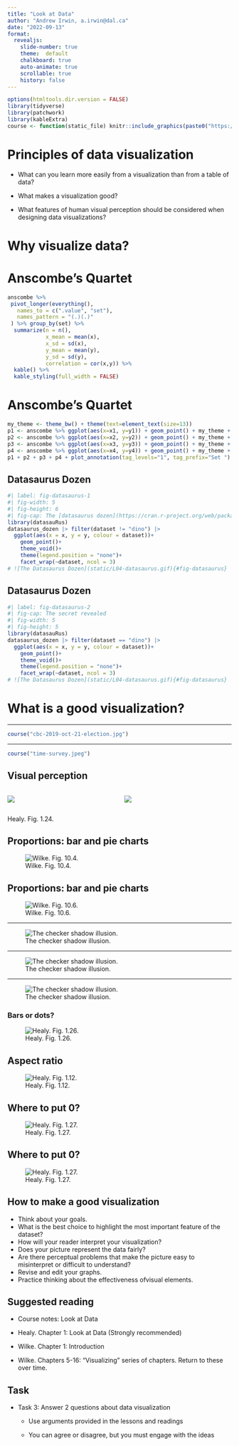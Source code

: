 ```yaml
---
title: "Look at Data"
author: "Andrew Irwin, a.irwin@dal.ca"
date: "2022-09-13"
format:
  revealjs:
    slide-number: true
    theme:  default
    chalkboard: true
    auto-animate: true
    scrollable: true
    history: false
---
```



```r
options(htmltools.dir.version = FALSE)
library(tidyverse)
library(patchwork)
library(kableExtra)
course <- function(static_file) knitr::include_graphics(paste0("https://andrewirwin.github.io/data-viz-notes/lessons/static/", static_file))
```

# Principles of data visualization

* What can you learn more easily from a visualization than from a table of data?

* What makes a visualization good?

* What features of human visual perception should be considered when designing data visualizations?


# Why visualize data?


# Anscombe's Quartet

```r
anscombe %>%
 pivot_longer(everything(),
   names_to = c(".value", "set"),
   names_pattern = "(.)(.)"
 ) %>% group_by(set) %>%
  summarize(n = n(), 
            x_mean = mean(x),
            x_sd = sd(x),
            y_mean = mean(y),
            y_sd = sd(y),
            correlation = cor(x,y)) %>%
  kable() %>%
  kable_styling(full_width = FALSE)
```


# Anscombe's Quartet

```r
my_theme <- theme_bw() + theme(text=element_text(size=13))
p1 <- anscombe %>% ggplot(aes(x=x1, y=y1)) + geom_point() + my_theme + labs(x="", y="") + geom_smooth(method="lm")
p2 <- anscombe %>% ggplot(aes(x=x2, y=y2)) + geom_point() + my_theme + labs(x="", y="") + geom_smooth(method="lm")
p3 <- anscombe %>% ggplot(aes(x=x3, y=y3)) + geom_point() + my_theme + labs(x="", y="") + geom_smooth(method="lm")
p4 <- anscombe %>% ggplot(aes(x=x4, y=y4)) + geom_point() + my_theme + labs(x="", y="") + geom_smooth(method="lm")
p1 + p2 + p3 + p4 + plot_annotation(tag_levels="1", tag_prefix="Set ")
```

## Datasaurus Dozen

```r
#| label: fig-datasaurus-1
#| fig-width: 5 
#| fig-height: 6
#| fig-cap: The [datasaurus dozen](https://cran.r-project.org/web/packages/datasauRus/vignettes/Datasaurus.html), all with the same mean, standard deviation, and correlation.
library(datasauRus)
datasaurus_dozen |> filter(dataset != "dino") |>
  ggplot(aes(x = x, y = y, colour = dataset))+
    geom_point()+
    theme_void()+
    theme(legend.position = "none")+
    facet_wrap(~dataset, ncol = 3)
# ![The Datasaurus Dozen](static/L04-datasaurus.gif){#fig-datasaurus}
```

## Datasaurus Dozen

```r
#| label: fig-datasaurus-2
#| fig-cap: The secret revealed
#| fig-width: 5 
#| fig-height: 5
library(datasauRus)
datasaurus_dozen |> filter(dataset == "dino") |>
  ggplot(aes(x = x, y = y, colour = dataset))+
    geom_point()+
    theme_void()+
    theme(legend.position = "none")+
    facet_wrap(~dataset, ncol = 3)
# ![The Datasaurus Dozen](static/L04-datasaurus.gif){#fig-datasaurus}
```

# What is a good visualization?

---

```r
course("cbc-2019-oct-21-election.jpg")
```

---

```r
course("time-survey.jpeg")
```


## Visual perception

:::: {.columns}
::: {.column width="45%"}
![](static/L04-ch-01-channels-for-cont-data-vertical-A.png)
:::
::: {.column width="45%"}
![](static/L04-ch-01-channels-for-cont-data-vertical-B.png)
:::
::::

::: footer
Healy. Fig. 1.24.
:::


## Proportions: bar and pie charts

![Wilke. Fig. 10.4.](static/L04-marketshare-pies-1.png){#fig-marketshare-pies}


## Proportions: bar and pie charts

![Wilke. Fig. 10.6.](static/L04-marketshare-side-by-side-1.png){#fig-marketshare-side}

---

![The checker shadow illusion.](static/L04-checker-shadow-illusion-A.jpg){#fig-checker-illusion}

---

![The checker shadow illusion.](static/L04-checker-shadow-illusion-B.jpg){#fig-checker-illusion}

---

![The checker shadow illusion.](static/L04-checker-shadow-illusion-C.jpg){#fig-checker-illusion}

### Bars or dots?

![Healy. Fig. 1.26.](https://andrewirwin.github.io/data-viz-notes/lessons/104-look-at-data_files/figure-html/fig-bar-dot-simple-1.png)

## Aspect ratio

![Healy. Fig. 1.12.](https://socviz.co/dataviz-pdfl_files/figure-html4/ch-01-perception-curves-1.png)

## Where to put 0?

![Healy. Fig. 1.27.](static/L04-ch-01-law-enrollments-1.png){#fig-law-enrol-1}


## Where to put 0?

![Healy. Fig. 1.27.](static/L04-ch-01-law-enrollments-2.png){#fig-law-enrol-2}


## How to make a good visualization

* Think about your goals.
* What is the best choice to highlight the most important feature of the dataset? 
* How will your reader interpret your visualization? 
* Does your picture represent the data fairly? 
* Are there perceptual problems that make the picture easy to misinterpret or difficult to understand? 
* Revise and edit your graphs.
* Practice thinking about the effectiveness ofvisual elements.

## Suggested reading

* Course notes: Look at Data

* Healy. Chapter 1: Look at Data (Strongly recommended)

* Wilke. Chapter 1: Introduction

* Wilke. Chapters 5-16: "Visualizing" series of chapters. Return to these over time.


## Task

* Task 3: Answer 2 questions about data visualization

  * Use arguments provided in the lessons and readings

  * You can agree or disagree, but you must engage with the ideas


